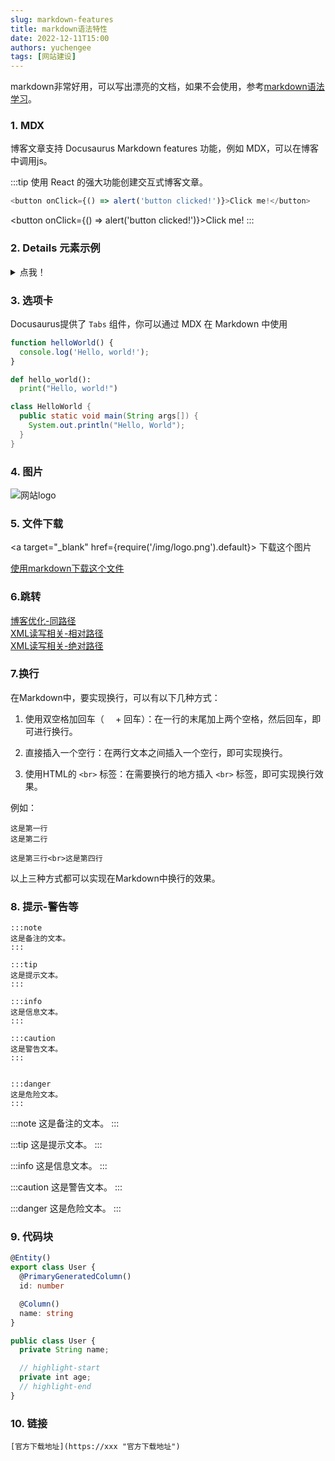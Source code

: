 ```yaml
---
slug: markdown-features
title: markdown语法特性
date: 2022-12-11T15:00
authors: yuchengee
tags: [网站建设]
---
```

markdown非常好用，可以写出漂亮的文档，如果不会使用，参考[markdown语法学习](https://docusaurus.io/docs/markdown-features)。
<!--truncate-->

### 1. MDX
博客文章支持 Docusaurus Markdown features 功能，例如 MDX，可以在博客中调用js。

:::tip
使用 React 的强大功能创建交互式博客文章。

```js
<button onClick={() => alert('button clicked!')}>Click me!</button>
```

<button onClick={() => alert('button clicked!')}>Click me!</button>
:::


### 2. Details 元素示例
<details>
  <summary>点我！</summary>
  <div>
    <div>这是详情内容</div>
    <br/>
    <details>
      <summary>
        嵌套的下拉栏！ 内含惊喜……
      </summary>
      <div>
        😲😲😲😲😲
      </div>
    </details>
  </div>
</details>

### 3. 选项卡
Docusaurus提供了 `Tabs` 组件，你可以通过 MDX 在 Markdown 中使用  


<Tabs>
<TabItem value="js" label="JavaScript">

```js
function helloWorld() {
  console.log('Hello, world!');
}
```

</TabItem>
<TabItem value="py" label="Python">

```py
def hello_world():
  print("Hello, world!")
```

</TabItem>
<TabItem value="java" label="Java">

```java
class HelloWorld {
  public static void main(String args[]) {
    System.out.println("Hello, World");
  }
}
```

</TabItem>
</Tabs>

### 4. 图片
![网站logo](/img/logo.png)

### 5. 文件下载
<a target="\_blank" href={require('/img/logo.png').default}> 下载这个图片 </a>  

[使用markdown下载这个文件](/img/test.zip)

### 6.跳转
[博客优化-同路径](12-11-博客优化.md)  
[XML读写相关-相对路径](../2022/12-12-XML读写相关.md)  
[XML读写相关-绝对路径](/2022/12-12-XML读写相关.md)


### 7.换行
在Markdown中，要实现换行，可以有以下几种方式：

1. 使用双空格加回车（`  ` + 回车）：在一行的末尾加上两个空格，然后回车，即可进行换行。

2. 直接插入一个空行：在两行文本之间插入一个空行，即可实现换行。

3. 使用HTML的 `<br>` 标签：在需要换行的地方插入 `<br>` 标签，即可实现换行效果。

例如：
```
这是第一行  
这是第二行

这是第三行<br>这是第四行
```

以上三种方式都可以实现在Markdown中换行的效果。


### 8. 提示-警告等
```
:::note
这是备注的文本。
:::

:::tip
这是提示文本。
:::

:::info
这是信息文本。
:::

:::caution
这是警告文本。
:::


:::danger
这是危险文本。
:::
```

:::note
这是备注的文本。
:::

:::tip
这是提示文本。
:::

:::info
这是信息文本。
:::

:::caution
这是警告文本。
:::

:::danger
这是危险文本。
:::


### 9. 代码块
```ts title='user.entity.ts' icon='logos:nestjs'
@Entity()
export class User {
  @PrimaryGeneratedColumn()
  id: number

  @Column()
  name: string
}
```

```ts title='user.entity.ts' icon='logos:java'
public class User {
  private String name;

  // highlight-start
  private int age;
  // highlight-end
}
```

### 10. 链接
```
[官方下载地址](https://xxx "官方下载地址")
```